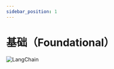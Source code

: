 ```yaml
---
sidebar_position: 1
---
```

# 基础（Foundational）

![LangChain](https://pica.zhimg.com/50/v2-56e8bbb52aa271012541c1fe1ceb11a2_r.gif 'LangChain中文网')



<DocCardList />

